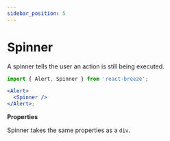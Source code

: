 ```yaml
---
sidebar_position: 5
---
```



# Spinner

A spinner tells the user an action is still being executed.

<Alert className="mb-2">
  <Spinner />
</Alert>

```jsx
import { Alert, Spinner } from 'react-breeze';

<Alert>
  <Spinner />
</Alert>;
```

**Properties**

Spinner takes the same properties as a `div`.
